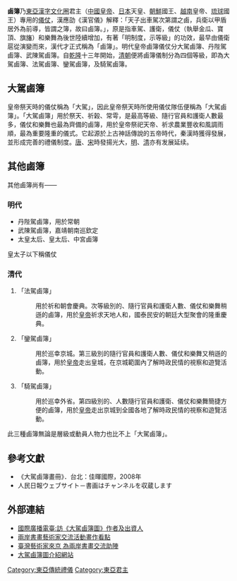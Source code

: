 '''鹵簿'''乃[[東亞|東亞]][[漢字文化圈|漢字文化圈]]君主（[[中國|中國]][[皇帝|皇帝]]、[[日本|日本]]天皇、[[朝鮮半島|朝鮮]]國王、[[越南|越南]]皇帝、[[琉球|琉球]]國王）專用的[[儀仗|儀仗]]，漢應劭《漢官儀》解釋：「天子出車駕次第謂之鹵，兵衛以甲盾居外為前導，皆謂之簿，故曰鹵簿。」，原是指車駕、護衛，儀仗（執舉金瓜、寶頂、旗旛）和樂舞為後世陸續增加，有著「明制度，示等級」的功效，最早由儀衛扈從演變而來，漢代才正式稱為「鹵簿」。明代皇帝鹵簿儀仗分大駕鹵簿、丹陛駕鹵簿、武陳駕鹵簿。自[[乾隆|乾隆]]十三年開始，[[清朝|清朝]]便將鹵簿儀制分為四個等級，即為大駕鹵簿、法駕鹵簿、鑾駕鹵簿，及騎駕鹵簿。

==大駕鹵簿==
皇帝祭天時的儀仗稱為「大駕」，因此皇帝祭天時所使用儀仗隊伍便稱為「大駕鹵簿」。「大駕鹵簿」用於祭天、祈榖、常雩，是最高等級、隨行官員和護衛人數最多，儀仗和樂舞也最為齊備的鹵簿，用於皇帝祭祀天帝、祈求農業豐收和風調雨順，最為重要隆重的儀式。它起源於上古神話傳說的五帝時代，秦漢時獲得發展，並形成完善的禮儀制度。[[唐|唐]]、[[宋|宋]]時發揚光大，[[明|明]]、[[清|清]]亦有发展延续。

==其他鹵簿==
其他鹵簿尚有――
===明代===
*丹陛駕鹵簿，用於常朝
*武陳駕鹵簿，嘉靖朝南巡欽定
*太皇太后、皇太后、中宮鹵簿
皇太子以下稱儀仗
===清代===
#「法駕鹵簿」
#:用於祈和朝會慶典。次等級別的、隨行官員和護衛人數、儀仗和樂舞稍遜的鹵簿，用於[[皇帝|皇帝]]祈求天地人和，國泰民安的朝廷大型聚會的隆重慶典。
#「鑾駕鹵簿」
#:用於巡幸京城。第三級別的隨行官員和護衛人數、儀仗和樂舞又稍遜的鹵簿，用於[[皇帝|皇帝]]走出皇城，在京城範圍內了解時政民情的視察和遊覽活動。
#「騎駕鹵簿」
#:用於巡幸外省。第四級別的、人數隨行官員和護衛、儀仗和樂舞簡捷方便的鹵簿，用於[[皇帝|皇帝]]走出京城到全國各地了解時政民情的視察和遊覽活動。

此三種鹵簿無論是層級或動員人物力也比不上「大駕鹵簿」。

==參考文獻==
* 《大駕鹵簿畫冊》．台北：佳暉國際，2008年
*人民日報ウェブサイト－書画はチャンネルを収蔵します

==外部連結==
*[http://v.17ok.com/last.php?vid=200 國際廣播電臺:訪《大駕鹵簿圖》作者及出資人]{{Wayback|url=http://v.17ok.com/last.php?vid=200 |date=20160304121032 }}
*[http://art.people.com.cn/BIG5/41385/158700/158734/9501531.html 兩岸書畫藝術家交流活動畫作看點]{{dead link|date=十一月 2017 |bot=InternetArchiveBot }}
*[http://ent.sina.com.cn/y/2009-06-10/04562556463.shtml 臺灣藝術家來京 為兩岸書畫交流助陣]{{Wayback|url=http://ent.sina.com.cn/y/2009-06-10/04562556463.shtml |date=20160412121452 }}
*[http://www.dajialubu.tw/ 大駕鹵簿圖介紹網站]{{dead link|date=十一月 2017 |bot=InternetArchiveBot }}

[[Category:東亞傳統禮儀|Category:東亞傳統禮儀]]
[[Category:東亞君主|Category:東亞君主]]